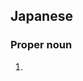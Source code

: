 ==Japanese==
{{ja-kanjitab|ふる|やま|yomi=k}}

===Proper noun===
{{ja-pos|ふるやま|proper}}

# {{surname|lang=ja|sort=ふるやま}}